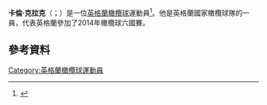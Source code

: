 '''卡倫·克拉克'''（{{lang-en|Calum Clark}}；{{bd|1989年|6月10日}}）是一位[[英格蘭|英格蘭]][[橄欖球|橄欖球]]運動員<ref name=Saints>{{cite web |author=Calum Clark |url=http://www.northamptonsaints.co.uk/rugby/squad_profiles.php?player=61922&includeref=dynamic |title=Calum Clark |publisher=Northamptonsaints.co.uk |date= |accessdate=2012-02-23 |deadurl=yes |archiveurl=https://web.archive.org/web/20120312103624/http://www.northamptonsaints.co.uk/rugby/squad_profiles.php?player=61922&includeref=dynamic |archivedate=2012-03-12 }}</ref>。他是英格蘭國家橄欖球隊的一員，代表英格蘭參加了2014年橄欖球六國賽。
==參考資料==
{{Reflist}}
[[Category:英格蘭橄欖球運動員|Category:英格蘭橄欖球運動員]]